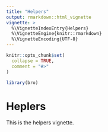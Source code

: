 ```yaml
---
title: "Helpers"
output: rmarkdown::html_vignette
vignette: >
  %\VignetteIndexEntry{Helpers}
  %\VignetteEngine{knitr::rmarkdown}
  %\VignetteEncoding{UTF-8}
---
```


```r
knitr::opts_chunk$set(
  collapse = TRUE,
  comment = "#>"
)
```

```r
library(bro)
```

# Heplers

This is the helpers vignette.
